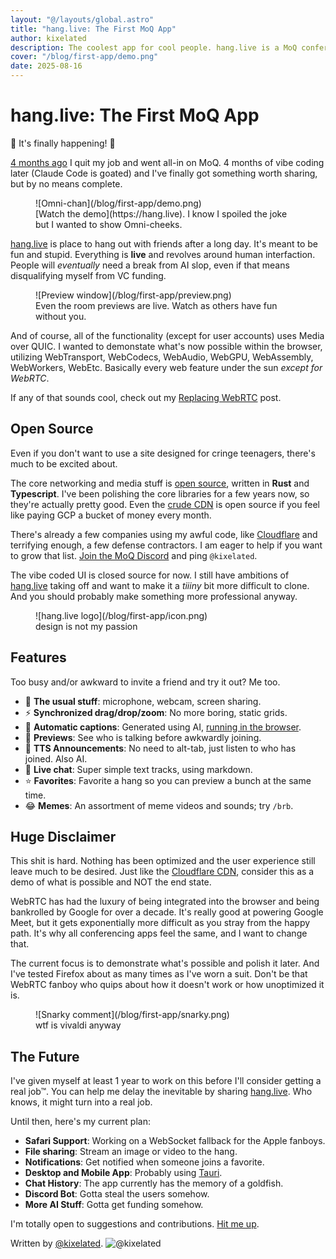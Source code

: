 ```yaml
---
layout: "@/layouts/global.astro"
title: "hang.live: The First MoQ App"
author: kixelated
description: The coolest app for cool people. hang.live is a MoQ conferencing app built without even a trace of WebRTC. Try it, invite a friend, and yoink the open source code that powers it.
cover: "/blog/first-app/demo.png"
date: 2025-08-16
---
```


# hang.live: The First MoQ App
🚨 It's finally happening! 🚨

[4 months ago](./application-first) I quit my job and went all-in on MoQ.
4 months of vibe coding later (Claude Code is goated) and I've finally got something worth sharing, but by no means complete.

<figure>
	![Omni-chan](/blog/first-app/demo.png)
	<figcaption>[Watch the demo](https://hang.live). I know I spoiled the joke but I wanted to show Omni-cheeks.</figcaption>
</figure>


[hang.live](https://hang.live) is place to hang out with friends after a long day.
It's meant to be fun and stupid.
Everything is **live** and revolves around human interfaction.
People will *eventually* need a break from AI slop, even if that means disqualifying myself from VC funding.

<figure>
	![Preview window](/blog/first-app/preview.png)
	<figcaption>Even the room previews are live. Watch as others have fun without you.</figcaption>
</figure>

And of course, all of the functionality (except for user accounts) uses Media over QUIC.
I wanted to demonstate what's now possible within the browser, utilizing WebTransport, WebCodecs, WebAudio, WebGPU, WebAssembly, WebWorkers, WebEtc.
Basically every web feature under the sun *except for WebRTC*.

If any of that sounds cool, check out my [Replacing WebRTC](./replacing-webrtc) post.

## Open Source
Even if you don't want to use a site designed for cringe teenagers, there's much to be excited about.

The core networking and media stuff is [open source](https://github.com/kixelated/moq), written in **Rust** and **Typescript**.
I've been polishing the core libraries for a few years now, so they're actually pretty good.
Even the [crude CDN](https://github.com/kixelated/moq.dev/tree/main/infra) is open source if you feel like paying GCP a bucket of money every month.

There's already a few companies using my awful code, like [Cloudflare](./first-cdn) and terrifying enough, a few defense contractors.
I am eager to help if you want to grow that list.
[Join the MoQ Discord](https://discord.gg/FCYF3p99mr) and ping `@kixelated`.

The vibe coded UI is closed source for now.
I still have ambitions of [hang.live](https://hang.live) taking off and want to make it a *tiiiny* bit more difficult to clone.
And you should probably make something more professional anyway.

<figure>
	![hang.live logo](/blog/first-app/icon.png)
	<figcaption>design is not my passion</figcaption>
</figure>

## Features
Too busy and/or awkward to invite a friend and try it out?
Me too.

- 🎥 **The usual stuff**: microphone, webcam, screen sharing.
- ⚡ **Synchronized drag/drop/zoom**: No more boring, static grids.
- 🤖 **Automatic captions**: Generated using AI, [running in the browser](https://huggingface.co/docs/transformers.js/en/index).
- 👀 **Previews**: See who is talking before awkwardly joining.
- 💬 **TTS Announcements**: No need to alt-tab, just listen to who has joined. Also AI.
- 📝 **Live chat**: Super simple text tracks, using markdown.
- ⭐ **Favorites**: Favorite a hang so you can preview a bunch at the same time.
- 😂 **Memes**: An assortment of meme videos and sounds; try `/brb`.

## Huge Disclaimer
This shit is hard.
Nothing has been optimized and the user experience still leave much to be desired.
Just like the [Cloudflare CDN](./first-cdn), consider this as a demo of what is possible and NOT the end state.

WebRTC has had the luxury of being integrated into the browser and being bankrolled by Google for over a decade.
It's really good at powering Google Meet, but it gets exponentially more difficult as you stray from the happy path.
It's why all conferencing apps feel the same, and I want to change that.

The current focus is to demonstrate what's possible and polish it later.
And I've tested Firefox about as many times as I've worn a suit.
Don't be that WebRTC fanboy who quips about how it doesn't work or how unoptimized it is.

<figure>
	![Snarky comment](/blog/first-app/snarky.png)
	<figcaption>wtf is vivaldi anyway</figcaption>
</figure>


## The Future
I've given myself at least 1 year to work on this before I'll consider getting a real job™.
You can help me delay the inevitable by sharing [hang.live](https://hang.live).
Who knows, it might turn into a real job.

Until then, here's my current plan:
- **Safari Support**: Working on a WebSocket fallback for the Apple fanboys.
- **File sharing**: Stream an image or video to the hang.
- **Notifications**: Get notified when someone joins a favorite.
- **Desktop and Mobile App**: Probably using [Tauri](https://v2.tauri.app/).
- **Chat History**: The app currently has the memory of a goldfish.
- **Discord Bot**: Gotta steal the users somehow.
- **More AI Stuff**: Gotta get funding somehow.

I'm totally open to suggestions and contributions.
[Hit me up](https://discord.gg/SRG9gu6BdE).

Written by [@kixelated](https://github.com/kixelated).
![@kixelated](/blog/avatar.png)
